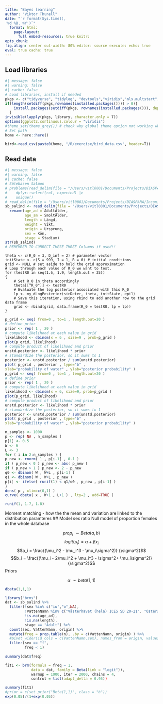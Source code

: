 ```yaml
---
title: "Bayes learning" 
author: "Viktor Thunell" 
date: "`r format(Sys.time(),
'%d %B, %Y')`" 
  format: html: 
    page-layout: 
      full embed-resources: true knitr:
opts_chunk: 
fig.align: center out-width: 80% editor: source execute: echo: true
eval: true cache: true
---
```

## Load libraries
```r
#| message: false
#| warning: false
#| cache: false
# Load libraries, install if needed
pkgs <- c("tidyverse", "tidylog", "devtools","viridis","nls.multstart", "broom", "patchwork", "rjags", "coda", "boot")
if(length(setdiff(pkgs,rownames(installed.packages()))) > 0){
    install.packages(setdiff(pkgs, rownames(installed.packages())), dependencies = T)
  }
invisible(lapply(pkgs, library, character.only = T))
options(ggplot2.continuous.colour = "viridis")
#theme_set(theme_grey()) # check why global theme option not working when rendering
# Set path
home <- here::here()

bird<-read_csv(paste0(home, "/R/exercise/bird_data.csv", header=T))
```
## Read data
```r
#| message: false
#| warning: false
#| cache: false
# Sötebasen Salmon
# problems(read_delim(file = "/Users/vitl0001/Documents/Projects/DIASPARA/Incoming-data/salmon/LaxindividerSötebasen.txt", locale = locale(encoding="latin1"), delim = "\t")) |>
#    dplyr::select(col, expected) |>
#    unique()
# read_delim(file = "/Users/vitl0001/Documents/Projects/DIASPARA/Incoming-data/salmon/LaxindividerSötebasen.txt", locale = locale(encoding="latin1"), delim = "\t")[,c(24,25,33)]
sb_salind <- read_delim(file = "/Users/vitl0001/Documents/Projects/DIASPARA/Incoming-data/salmon/LaxindividerSötebasen.txt", locale = locale(encoding="latin1"), delim = "\t", col_types = cols(Märkning2 = col_character(), Märke2Nr = col_character(), ÅlderLek3 = col_character())) %>%
  rename(age_ad = AdultÅlder,
         age_sm = SmoltÅlder,
         length = Längd,
         weight = Vikt,
         origin = Ursprung,
         sex = Kön,
         stage = Stadium)
str(sb_salind)
# REMEMBER TO CORRECT THESE THREE Columns if used!!
```

```rgrid
theta <- c(R_0 = 3, D_inf = 2) # parameter vector
initState <- c(S = 999, I = 1, R = 0) # initial conditions
grid <- NULL # set aside to hold the grid approximation
# Loop through each value of R_0 we want to test.
for (testR0 in seq(1.6, 1.9, length.out = 25))
{
    # Set R_0 in theta accordingly
    theta[["R_0"]] <- testR0
    # Evaluate the log posterior associated with this R_0
    lp <- my_dLogPosterior(sirDeter, theta, initState, epi1)
    # Save this iteration, using rbind to add another row to the grid data frame
    grid <- rbind(grid, data.frame(R_0 = testR0, lp = lp))
}
```

```r
p_grid <- seq( from=0 , to=1 , length.out=20 )
# define prior
prior <- rep( 1 , 20 )
# compute likelihood at each value in grid
likelihood <- dbinom(x = 6 , size=9 , prob=p_grid )
plot(p_grid, likelihood)
# compute product of likelihood and prior
unstd.posterior <- likelihood * prior
# standardize the posterior, so it sums to 1
posterior <- unstd.posterior / sum(unstd.posterior)
plot( p_grid , posterior , type="b" ,
xlab="probability of water" , ylab="posterior probability" )
p_grid <- seq( from=0 , to=1 , length.out=20 )
# define prior
prior <- rep( 1 , 20 )
# compute likelihood at each value in grid
likelihood <- dbinom(x = 6, size=9, prob=p_grid )
plot(p_grid, likelihood)
# compute product of likelihood and prior
unstd.posterior <- likelihood * prior
# standardize the posterior, so it sums to 1
posterior <- unstd.posterior / sum(unstd.posterior)
plot( p_grid , posterior , type="b" ,
xlab="probability of water" , ylab="posterior probability" )
```
```r
n_samples <- 1000
p <- rep( NA , n_samples )
p[1] <- 0.5
W <- 6
L <- 3
for ( i in 2:n_samples ) {
p_new <- rnorm( 1 , p[i-1] , 0.1 )
if ( p_new < 0 ) p_new <- abs( p_new )
if ( p_new > 1 ) p_new <- 2 - p_new
q0 <- dbinom( W , W+L , p[i-1] )
q1 <- dbinom( W , W+L , p_new )
p[i] <- ifelse( runif(1) < q1/q0 , p_new , p[i-1] )
}
dens( p , xlim=c(0,1) )
curve( dbeta( x , W+1 , L+1 ) , lty=2 , add=TRUE )
```

```r
runif(1, 1.7, 1.8)
```
Moment matching - how the the mean and variation are linked to the distribution
paramteres
## Model sex ratio
Null model of proportion females in the whole database

$$prop_i~ \sim Beta(a, b)$$
$$logit(\mu_i) = \alpha + \beta x_i$$
$$a_i = \frac{(\mu_i^2 - \mu_i^3 - \mu_i\sigma^2)} {\sigma^2}$$
$$b_i = \frac{(\mu_i - 2\mu_i^2 + \mu_i^3 - \sigma^2+ \mu_i\sigma^2)} {\sigma^2}$$
Priors

$$ \alpha ~ \sim beta(1, 1)$$
```r
dbeta(1,1,1)

```

```r
library("brms")
dat <- sb_salind %>%
  filter(!sex %in% c("iu","o",NA),
         !VattenNamn %in% c("Västerhavet (hela) ICES SD 20-21", "Östersjön (hela) ICES SD 22-32"),
         !is.na(age_ad),
         !is.na(length),
         stage == "Adult") %>%
  count(sex, VattenNamn, origin) %>%
  mutate(freq = prop.table(n), .by = c(VattenNamn, origin) ) %>%
  #pivot_wider(id_cols = c(VattenNamn,sex), names_from = origin, values_from = freq) %>%
  filter(sex == "f",
         freq < 1)
  
summary(dat$freq)

fit1 <- brm(formula = freq ~ 1, 
            data = dat, family = Beta(link = "logit")),
            warmup = 1000, iter = 2000, chains = 4,
            control = list(adapt_delta = 0.95))

summary(fit1)
#prior = c(set_prior("Beta(1,1)", class = "b"))
exp(0.05)/(1+exp(0.05))

```

```r


```

